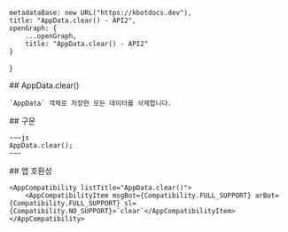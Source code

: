 
    metadataBase: new URL("https://kbotdocs.dev"),
    title: "AppData.clear() - API2",
    openGraph: {
        ...openGraph,
        title: "AppData.clear() - API2"
    }
}

<Section>
    ## AppData.clear()

    `AppData` 객체로 저장한 모든 데이터를 삭제합니다.
</Section>
<Section>
    ## 구문

    ~~~js
    AppData.clear();
    ~~~
</Section>
<Section>
    ## 앱 호환성

    <AppCompatibility listTitle="AppData.clear()">
        <AppCompatibilityItem msgBot={Compatibility.FULL_SUPPORT} arBot={Compatibility.FULL_SUPPORT} sl={Compatibility.NO_SUPPORT}>`clear`</AppCompatibilityItem>
    </AppCompatibility>
</Section>